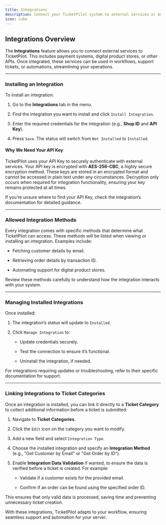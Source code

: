 ```yaml
---
title: Integrations  
description: Connect your TicketPilot system to external services or build custom integrations for seamless workflow integration.  
icon: cube
---
```


## Integrations Overview

The **Integrations** feature allows you to connect external services to TicketPilot. This includes payment systems, digital product stores, or other APIs. Once integrated, these services can be used in workflows, support tickets, or automations, streamlining your operations.

***

### Installing an Integration

To install an integration:

1. Go to the **Integrations** tab in the menu.

2. Find the integration you want to install and click `Install Integration`.

3. Enter the required credentials for the integration (e.g., **Shop ID** and **API Key**).

4. Press `Save`. The status will switch from `Not Installed` to `Installed`.

#### Why We Need Your API Key

TicketPilot uses your API Key to securely authenticate with external services. Your API key is encrypted with **AES-256-CBC**, a highly secure encryption method. These keys are stored in an encrypted format and cannot be accessed in plain text under any circumstances. Decryption only occurs when required for integration functionality, ensuring your key remains protected at all times.

If you’re unsure where to find your API Key, check the integration’s documentation for detailed guidance.

***

### Allowed Integration Methods

Every integration comes with specific methods that determine what TicketPilot can access. These methods will be listed when viewing or installing an integration. Examples include:

* Fetching customer details by email.

* Retrieving order details by transaction ID.

* Automating support for digital product stores.

Review these methods carefully to understand how the integration interacts with your system.

***

### Managing Installed Integrations

Once installed:

1. The integration’s status will update to `Installed`.

2. Click `Manage Integration` to:

   * Update credentials securely.

   * Test the connection to ensure it’s functional.

   * Uninstall the integration, if needed.

For integrations requiring updates or troubleshooting, refer to their specific documentation for support.

***

### Linking Integrations to Ticket Categories

Once an integration is installed, you can link it directly to a **Ticket Category** to collect additional information before a ticket is submitted:

1. Navigate to **Ticket Categories**.

2. Click the `Edit` icon on the category you want to modify.

3. Add a new field and select `Integration Type`.

4. Choose the installed integration and specify an **Integration Method** (e.g., "Get Customer by Email" or "Get Order by ID").

5. Enable **Integration Data Validation** if wanted, to ensure the data is verified before a ticket is created. For example:

   * Validate if a customer exists for the provided email.

   * Confirm if an order can be found using the specified order ID.

This ensures that only valid data is processed, saving time and preventing unnecessary ticket creation.

With these integrations, TicketPilot adapts to your workflow, ensuring seamless support and automation for your server.